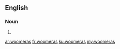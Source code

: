 ==English==

===Noun===
{{head|en}}

# {{plural of|woomera}}

[[ar:woomeras]]
[[fr:woomeras]]
[[ku:woomeras]]
[[my:woomeras]]